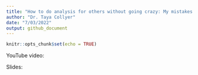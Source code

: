 ```yaml
---
title: "How to do analysis for others without going crazy: My mistakes in consulting"
author: "Dr. Taya Collyer"
date: "7/03/2022"
output: github_document
---
```


```r
knitr::opts_chunk$set(echo = TRUE)
```


YouTube video:

Slides: 